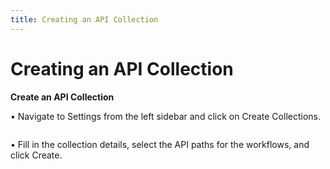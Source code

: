 ```yaml
---
title: Creating an API Collection
---
```


# Creating an API Collection

**Create an API Collection**

&#x20;• Navigate to Settings from the left sidebar and click on Create Collections.

<img src="/img/assets/image-36.png" alt="" />

• Fill in the collection details, select the API paths for the workflows, and click Create.

<figure>
  <img src="/img/assets/image-(37).png" alt=""></img>
  <figcaption></figcaption>
</figure>
